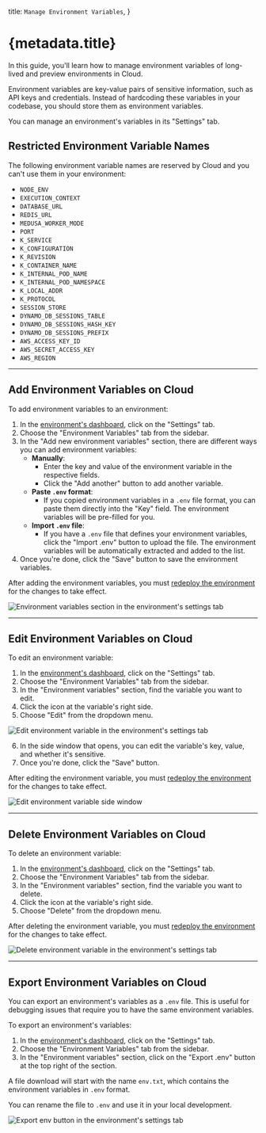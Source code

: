 
  title: `Manage Environment Variables`,
}

# {metadata.title}

In this guide, you'll learn how to manage environment variables of long-lived and preview environments in Cloud.

Environment variables are key-value pairs of sensitive information, such as API keys and credentials. Instead of hardcoding these variables in your codebase, you should store them as environment variables.

You can manage an environment's variables in its "Settings" tab.

## Restricted Environment Variable Names

The following environment variable names are reserved by Cloud and you can't use them in your environment:

- `NODE_ENV`
- `EXECUTION_CONTEXT`
- `DATABASE_URL`
- `REDIS_URL`
- `MEDUSA_WORKER_MODE`
- `PORT`
- `K_SERVICE`
- `K_CONFIGURATION`
- `K_REVISION`
- `K_CONTAINER_NAME`
- `K_INTERNAL_POD_NAME`
- `K_INTERNAL_POD_NAMESPACE`
- `K_LOCAL_ADDR`
- `K_PROTOCOL`
- `SESSION_STORE`
- `DYNAMO_DB_SESSIONS_TABLE`
- `DYNAMO_DB_SESSIONS_HASH_KEY`
- `DYNAMO_DB_SESSIONS_PREFIX`
- `AWS_ACCESS_KEY_ID`
- `AWS_SECRET_ACCESS_KEY`
- `AWS_REGION`

---

## Add Environment Variables on Cloud

To add environment variables to an environment:

1. In the [environment's dashboard](../long-lived/page.mdx#open-environment-dashboard), click on the "Settings" tab.
2. Choose the "Environment Variables" tab from the sidebar.
3. In the "Add new environment variables" section, there are different ways you can add environment variables:
    - **Manually**:
      - Enter the key and value of the environment variable in the respective fields.
      - Click the "Add another" button to add another variable.
    - **Paste `.env` format**:
      - If you copied environment variables in a `.env` file format, you can paste them directly into the "Key" field. The environment variables will be pre-filled for you.
    - **Import `.env` file**:
      - If you have a `.env` file that defines your environment variables, click the "Import .env" button to upload the file. The environment variables will be automatically extracted and added to the list.
4. Once you're done, click the "Save" button to save the environment variables.

<Note title="Important">

After adding the environment variables, you must [redeploy the environment](../long-lived/page.mdx#redeploy-environment) for the changes to take effect.

</Note>

![Environment variables section in the environment's settings tab](https://res.cloudinary.com/dza7lstvk/image/upload/v1749816071/Cloud/CleanShot_2025-06-13_at_15.00.54_2x_dbdxl4.png)

---

## Edit Environment Variables on Cloud

To edit an environment variable:

1. In the [environment's dashboard](../long-lived/page.mdx#open-environment-dashboard), click on the "Settings" tab.
2. Choose the "Environment Variables" tab from the sidebar.
3. In the "Environment variables" section, find the variable you want to edit.
4. Click the <InlineIcon Icon={EllipsisHorizontal} alt="three-dots" /> icon at the variable's right side.
5. Choose "Edit" from the dropdown menu.

![Edit environment variable in the environment's settings tab](https://res.cloudinary.com/dza7lstvk/image/upload/v1749816223/Cloud/CleanShot_2025-06-13_at_15.03.21_2x_a38dch.png)

6. In the side window that opens, you can edit the variable's key, value, and whether it's sensitive.
7. Once you're done, click the "Save" button.

<Note title="Important">

After editing the environment variable, you must [redeploy the environment](../long-lived/page.mdx#redeploy-environment) for the changes to take effect.

</Note>

![Edit environment variable side window](https://res.cloudinary.com/dza7lstvk/image/upload/v1749816330/Cloud/CleanShot_2025-06-13_at_15.05.20_2x_ps04uf.png)

---

## Delete Environment Variables on Cloud

To delete an environment variable:

1. In the [environment's dashboard](../long-lived/page.mdx#open-environment-dashboard), click on the "Settings" tab.
2. Choose the "Environment Variables" tab from the sidebar.
3. In the "Environment variables" section, find the variable you want to delete.
4. Click the <InlineIcon Icon={EllipsisHorizontal} alt="three-dots" /> icon at the variable's right side.
5. Choose "Delete" from the dropdown menu.

<Note title="Important">

After deleting the environment variable, you must [redeploy the environment](../long-lived/page.mdx#redeploy-environment) for the changes to take effect.

</Note>

![Delete environment variable in the environment's settings tab](https://res.cloudinary.com/dza7lstvk/image/upload/v1749816223/Cloud/CleanShot_2025-06-13_at_15.03.21_2x_a38dch.png)

---

## Export Environment Variables on Cloud

You can export an environment's variables as a `.env` file. This is useful for debugging issues that require you to have the same environment variables.

To export an environment's variables:

1. In the [environment's dashboard](../long-lived/page.mdx#open-environment-dashboard), click on the "Settings" tab.
2. Choose the "Environment Variables" tab from the sidebar.
3. In the "Environment variables" section, click on the "Export .env" button at the top right of the section.

A file download will start with the name `env.txt`, which contains the environment variables in `.env` format.

You can rename the file to `.env` and use it in your local development.

![Export env button in the environment's settings tab](https://res.cloudinary.com/dza7lstvk/image/upload/v1749816591/Cloud/CleanShot_2025-06-13_at_15.09.37_2x_k5t0nz.png)